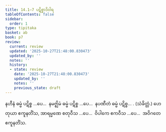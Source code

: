 ```yaml
---
title: 14.1–7 ပဋိစ္စာဒိဝါရ
tableOfContents: false
sidebar:
  order: 1
type: tipitaka
basket: ab
book: p7
review:
  current: review
  updated: '2025-10-27T21:48:00.830473'
  updated_by: ''
  notes: ''
  history:
  - state: review
    date: '2025-10-27T21:48:00.830473'
    updated_by: ''
    notes: ''
    previous_state: draft
---
```



<ReviewStatus review={frontmatter.review} showDetails={true} />

<HypothesisAnnotation frontmatter={frontmatter} />

<DynamicBreadcrumb />

<Division number="27" book="p7" e="ch" v="40" p="70">

<Paragraph number="57" book="p7">
နဟီနံ ဓမ္မံ ပဋိစ္စ …ပေ…  နမဇ္ဈိမံ ဓမ္မံ ပဋိစ္စ …ပေ…  နပဏီတံ ဓမ္မံ ပဋိစ္စ… . (သံခိတ္တံ.)
</Paragraph>

<Paragraph number="58" book="p7">
ဟေတုယာ ဧကူနတိံသ, အာရမ္မဏေ စတုဝီသ …ပေ…  ဝိပါကေ ဧကဝီသ …ပေ…  အဝိဂတေ ဧကူနတိံသ.
</Paragraph>
</Division>